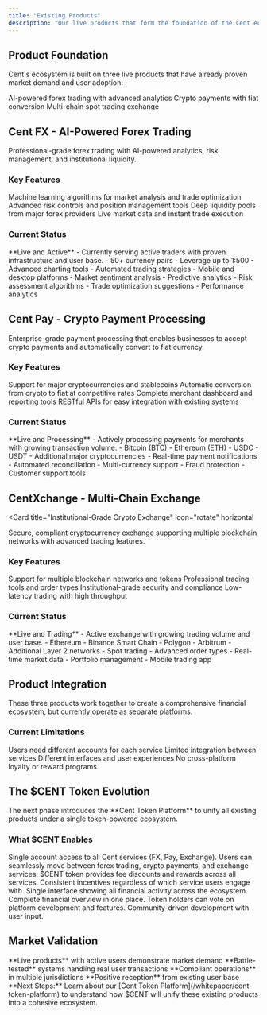 ```yaml
---
title: "Existing Products"
description: "Our live products that form the foundation of the Cent ecosystem"
---
```


## Product Foundation

Cent's ecosystem is built on three live products that have already proven market demand and user adoption:

<CardGroup cols={3}>
  <Card title="Cent FX" icon="chart-simple" href="/products/cent-fx">
    AI-powered forex trading with advanced analytics
  </Card>
  <Card title="Cent Pay" icon="credit-card" href="/products/cent-pay">
    Crypto payments with fiat conversion
  </Card>
  <Card title="CentXchange" icon="rotate" href="/products/centxchange">
    Multi-chain spot trading exchange
  </Card>
</CardGroup>

## Cent FX - AI-Powered Forex Trading

<Card title="Advanced Forex Trading Platform" icon="chart" horizontal>
  Professional-grade forex trading with AI-powered analytics, risk management,
  and institutional liquidity.
</Card>

### Key Features

<Columns cols={2}>
  <Card title="AI Analytics" icon="brain">
    Machine learning algorithms for market analysis and trade optimization
  </Card>
  <Card title="Risk Management" icon="shield">
    Advanced risk controls and position management tools
  </Card>
  <Card title="Institutional Liquidity" icon="warehouse">
    Deep liquidity pools from major forex providers
  </Card>
  <Card title="Real-time Data" icon="clock">
    Live market data and instant trade execution
  </Card>
</Columns>

### Current Status

<Check>
  **Live and Active** - Currently serving active traders with proven
  infrastructure and user base.
</Check>

<AccordionGroup>
  <Accordion title="Trading Features" icon="money-bill-trend-up">
    - 50+ currency pairs - Leverage up to 1:500 - Advanced charting tools -
    Automated trading strategies - Mobile and desktop platforms
  </Accordion>

  <Accordion title="AI Capabilities" icon="robot">
    - Market sentiment analysis - Predictive analytics - Risk assessment
    algorithms - Trade optimization suggestions - Performance analytics
  </Accordion>
</AccordionGroup>

## Cent Pay - Crypto Payment Processing

<Card title="Seamless Crypto to Fiat Payments" icon="credit-card" horizontal>
  Enterprise-grade payment processing that enables businesses to accept crypto
  payments and automatically convert to fiat currency.
</Card>

### Key Features

<Columns cols={2}>
  <Card title="Multi-Crypto Support" icon="coins">
    Support for major cryptocurrencies and stablecoins
  </Card>
  <Card title="Instant Conversion" icon="rotate">
    Automatic conversion from crypto to fiat at competitive rates
  </Card>
  <Card title="Merchant Tools" icon="store">
    Complete merchant dashboard and reporting tools
  </Card>
  <Card title="API Integration" icon="code">
    RESTful APIs for easy integration with existing systems
  </Card>
</Columns>

### Current Status

<Check>
  **Live and Processing** - Actively processing payments for merchants with
  growing transaction volume.
</Check>

<AccordionGroup>
  <Accordion title="Supported Cryptocurrencies" icon="coins">
    - Bitcoin (BTC) - Ethereum (ETH) - USDC - USDT - Additional major
    cryptocurrencies
  </Accordion>

  <Accordion title="Merchant Features" icon="store">
    - Real-time payment notifications - Automated reconciliation -
    Multi-currency support - Fraud protection - Customer support tools
  </Accordion>
</AccordionGroup>

## CentXchange - Multi-Chain Exchange

<Card
  title="Institutional-Grade Crypto Exchange"
  icon="rotate"
  horizontal
>
  Secure, compliant cryptocurrency exchange supporting multiple blockchain
  networks with advanced trading features.
</Card>

### Key Features

<Columns cols={2}>
  <Card title="Multi-Chain Support" icon="link">
    Support for multiple blockchain networks and tokens
  </Card>
  <Card title="Advanced Trading" icon="globe">
    Professional trading tools and order types
  </Card>
  <Card title="Security First" icon="shield">
    Institutional-grade security and compliance
  </Card>
  <Card title="High Performance" icon="bolt">
    Low-latency trading with high throughput
  </Card>
</Columns>

### Current Status

<Check>
  **Live and Trading** - Active exchange with growing trading volume and user
  base.
</Check>

<AccordionGroup>
  <Accordion title="Supported Networks" icon="network">
    - Ethereum - Binance Smart Chain - Polygon - Arbitrum - Additional Layer 2
    networks
  </Accordion>

  <Accordion title="Trading Features" icon="money-bill-trend-up">
    - Spot trading - Advanced order types - Real-time market data - Portfolio
    management - Mobile trading app
  </Accordion>
</AccordionGroup>

## Product Integration

<Info>
  These three products work together to create a comprehensive financial
  ecosystem, but currently operate as separate platforms.
</Info>

### Current Limitations

<Columns cols={2}>
  <Card title="Separate Accounts" icon="user">
    Users need different accounts for each service
  </Card>
  <Card title="No Cross-Platform Benefits" icon="link">
    Limited integration between services
  </Card>
  <Card title="Fragmented Experience" icon="puzzle">
    Different interfaces and user experiences
  </Card>
  <Card title="No Unified Incentives" icon="gift">
    No cross-platform loyalty or reward programs
  </Card>
</Columns>

## The $CENT Token Evolution

<Warning>
  The next phase introduces the **Cent Token Platform** to unify all existing
  products under a single token-powered ecosystem.
</Warning>

### What $CENT Enables

<Steps>
  <Step title="Unified Account System">
    Single account access to all Cent services (FX, Pay, Exchange).
    <Check>
      Users can seamlessly move between forex trading, crypto payments, and
      exchange services.
    </Check>
  </Step>

  <Step title="Cross-Platform Rewards">
    $CENT token provides fee discounts and rewards across all services.
    <Check>
      Consistent incentives regardless of which service users engage with.
    </Check>
  </Step>

  <Step title="Unified Dashboard">
    Single interface showing all financial activity across the ecosystem.
    <Check>Complete financial overview in one place.</Check>
  </Step>

  <Step title="Governance Participation">
    Token holders can vote on platform development and features.
    <Check>Community-driven development with user input.</Check>
  </Step>
</Steps>

## Market Validation

<CardGroup cols={2}>
  <Card title="Proven Demand" icon="chart">
    **Live products** with active users demonstrate market demand
  </Card>
  <Card title="Technical Infrastructure" icon="server">
    **Battle-tested** systems handling real user transactions
  </Card>
  <Card title="Regulatory Compliance" icon="scale-balanced">
    **Compliant operations** in multiple jurisdictions
  </Card>
  <Card title="User Feedback" icon="comments">
    **Positive reception** from existing user base
  </Card>
</CardGroup>

<Note>
  **Next Steps:** Learn about our [Cent Token
  Platform](/whitepaper/cent-token-platform) to understand how $CENT will unify
  these existing products into a cohesive ecosystem.
</Note>
